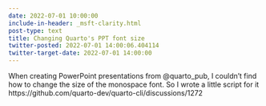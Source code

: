 ```yaml
---
date: 2022-07-01 10:00:00
include-in-header: _msft-clarity.html
post-type: text
title: Changing Quarto's PPT font size
twitter-posted: 2022-07-01 14:00:06.404114
twitter-target-date: 2022-07-01 14:00:00
---
```

When creating PowerPoint presentations from @quarto_pub, I couldn't find how to change the size of the monospace font. So I wrote a little script for it https://github.com/quarto-dev/quarto-cli/discussions/1272